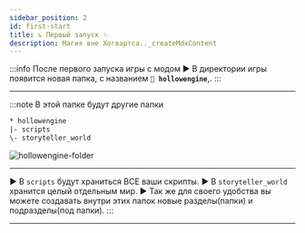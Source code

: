```yaml
---
sidebar_position: 2
id: first-start
title: ↳ Первый запуск ✨
description: Магия вне Хогвартса.._createMdxContent
---
```


:::info После первого запуска игры с модом
▶ В директории игры появится новая папка, с названием **`📁 hollowengine`**,.
:::

---

:::note В этой папке будут другие папки
```txt
* hollowengine
|- scripts
\- storyteller_world
```
![hollowengine-folder](../.resources/hollowengine-folder.png)

---

▶ В `scripts` будут храниться ВСЕ ваши скрипты.
▶ В `storyteller_world` хранится целый отдельным мир.
▶ Так же для своего удобства вы можете создавать внутри этих папок новые разделы(папки) и подразделы(под папки).
:::

---
